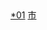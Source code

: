 [[Category:泸州行政区划|*01]]
[[Category:四川各市州县级行政区|市]]
{{catmore|泸州市|四川省泸州市}}
<br>{{hideh
|Head = 泸州各区县所辖乡镇与街道
|FrameStyle   = border:solid 1px #0000ff;
|HeadStyle    = text-align:left;background:transparent;
|ContentStyle = background: #FFFFE0;
}}
{{edit|Template:泸州市江阳区行政区划}}{{泸州市江阳区行政区划}}
{{edit|Template:泸州市纳溪区行政区划}}{{泸州市纳溪区行政区划}}
{{edit|Template:泸州市龙马潭区行政区划}}{{泸州市龙马潭区行政区划}}
{{edit|Template:泸县行政区划}}{{泸县行政区划}}
{{edit|Template:合江县行政区划}}{{合江县行政区划}}
{{edit|Template:叙永县行政区划}}{{叙永县行政区划}}
{{edit|Template:古蔺县行政区划}}{{古蔺县行政区划}}
{{hidef}}